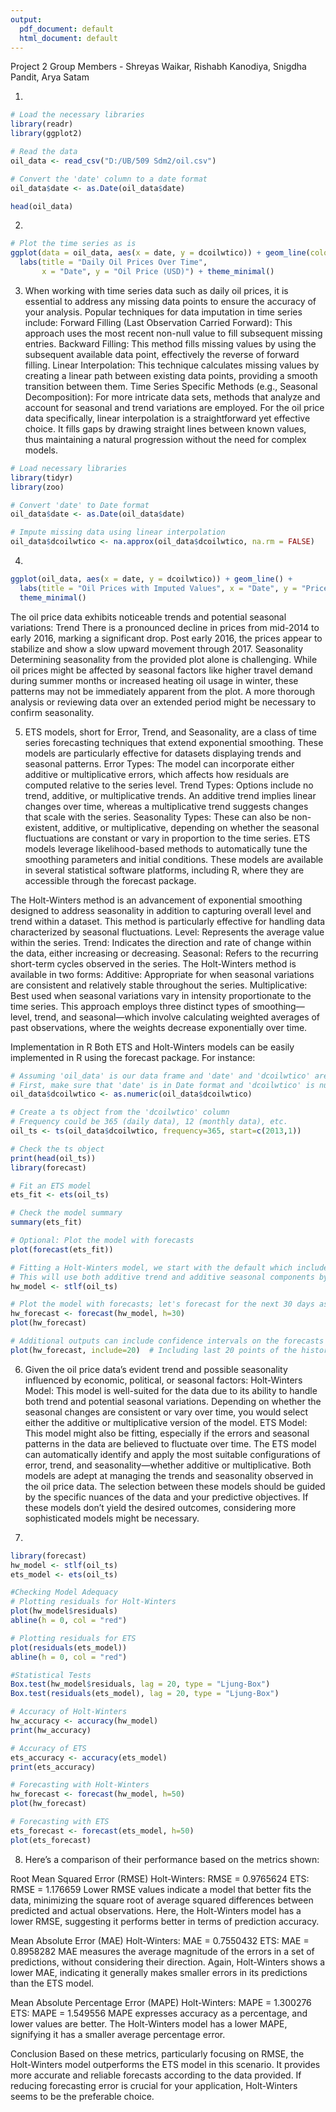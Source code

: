 ---
output:
  pdf_document: default
  html_document: default
---
Project 2
Group Members - Shreyas Waikar, Rishabh Kanodiya, Snigdha Pandit, Arya Satam

1.
```{r}
# Load the necessary libraries
library(readr)
library(ggplot2)

# Read the data
oil_data <- read_csv("D:/UB/509 Sdm2/oil.csv")

# Convert the 'date' column to a date format
oil_data$date <- as.Date(oil_data$date)

head(oil_data)
```

2.
```{r}
# Plot the time series as is
ggplot(data = oil_data, aes(x = date, y = dcoilwtico)) + geom_line(color = "blue") + 
  labs(title = "Daily Oil Prices Over Time",
       x = "Date", y = "Oil Price (USD)") + theme_minimal()
```

3.
When working with time series data such as daily oil prices, it is essential to address any missing data points to ensure the accuracy of your analysis. Popular techniques for data imputation in time series include:
Forward Filling (Last Observation Carried Forward): This approach uses the most recent non-null value to fill subsequent missing entries.
Backward Filling: This method fills missing values by using the subsequent available data point, effectively the reverse of forward filling.
Linear Interpolation: This technique calculates missing values by creating a linear path between existing data points, providing a smooth transition between them.
Time Series Specific Methods (e.g., Seasonal Decomposition): For more intricate data sets, methods that analyze and account for seasonal and trend variations are employed.
For the oil price data specifically, linear interpolation is a straightforward yet effective choice. It fills gaps by drawing straight lines between known values, thus maintaining a natural progression without the need for complex models.
```{r}
# Load necessary libraries
library(tidyr)
library(zoo)

# Convert 'date' to Date format
oil_data$date <- as.Date(oil_data$date)

# Impute missing data using linear interpolation
oil_data$dcoilwtico <- na.approx(oil_data$dcoilwtico, na.rm = FALSE)
```

4.
```{r}
ggplot(oil_data, aes(x = date, y = dcoilwtico)) + geom_line() +
  labs(title = "Oil Prices with Imputed Values", x = "Date", y = "Price (USD)") + 
  theme_minimal()
```
The oil price data exhibits noticeable trends and potential seasonal variations:
Trend
There is a pronounced decline in prices from mid-2014 to early 2016, marking a significant drop.
Post early 2016, the prices appear to stabilize and show a slow upward movement through 2017.
Seasonality
Determining seasonality from the provided plot alone is challenging. While oil prices might be affected by seasonal factors like higher travel demand during summer months or increased heating oil usage in winter, these patterns may not be immediately apparent from the plot. A more thorough analysis or reviewing data over an extended period might be necessary to confirm seasonality.

5.
ETS models, short for Error, Trend, and Seasonality, are a class of time series forecasting techniques that extend exponential smoothing. These models are particularly effective for datasets displaying trends and seasonal patterns.
Error Types: The model can incorporate either additive or multiplicative errors, which affects how residuals are computed relative to the series level.
Trend Types: Options include no trend, additive, or multiplicative trends. An additive trend implies linear changes over time, whereas a multiplicative trend suggests changes that scale with the series.
Seasonality Types: These can also be non-existent, additive, or multiplicative, depending on whether the seasonal fluctuations are constant or vary in proportion to the time series.
ETS models leverage likelihood-based methods to automatically tune the smoothing parameters and initial conditions. These models are available in several statistical software platforms, including R, where they are accessible through the forecast package.

The Holt-Winters method is an advancement of exponential smoothing designed to address seasonality in addition to capturing overall level and trend within a dataset. This method is particularly effective for handling data characterized by seasonal fluctuations.
Level: Represents the average value within the series.
Trend: Indicates the direction and rate of change within the data, either increasing or decreasing.
Seasonal: Refers to the recurring short-term cycles observed in the series.
The Holt-Winters method is available in two forms:
Additive: Appropriate for when seasonal variations are consistent and relatively stable throughout the series.
Multiplicative: Best used when seasonal variations vary in intensity proportionate to the time series.
This approach employs three distinct types of smoothing—level, trend, and seasonal—which involve calculating weighted averages of past observations, where the weights decrease exponentially over time.

Implementation in R
Both ETS and Holt-Winters models can be easily implemented in R using the forecast package. For instance:
```{r}
# Assuming 'oil_data' is our data frame and 'date' and 'dcoilwtico' are the columns
# First, make sure that 'date' is in Date format and 'dcoilwtico' is numeric
oil_data$dcoilwtico <- as.numeric(oil_data$dcoilwtico)

# Create a ts object from the 'dcoilwtico' column
# Frequency could be 365 (daily data), 12 (monthly data), etc.
oil_ts <- ts(oil_data$dcoilwtico, frequency=365, start=c(2013,1))

# Check the ts object
print(head(oil_ts))
library(forecast)

# Fit an ETS model
ets_fit <- ets(oil_ts)

# Check the model summary
summary(ets_fit)

# Optional: Plot the model with forecasts
plot(forecast(ets_fit))

# Fitting a Holt-Winters model, we start with the default which includes both trend and seasonal components
# This will use both additive trend and additive seasonal components by default
hw_model <- stlf(oil_ts)

# Plot the model with forecasts; let's forecast for the next 30 days as an example
hw_forecast <- forecast(hw_model, h=30)
plot(hw_forecast)

# Additional outputs can include confidence intervals on the forecasts
plot(hw_forecast, include=20)  # Including last 20 points of the historical data for context
```

6.
Given the oil price data's evident trend and possible seasonality influenced by economic, political, or seasonal factors:
Holt-Winters Model: This model is well-suited for the data due to its ability to handle both trend and potential seasonal variations. Depending on whether the seasonal changes are consistent or vary over time, you would select either the additive or multiplicative version of the model.
ETS Model: This model might also be fitting, especially if the errors and seasonal patterns in the data are believed to fluctuate over time. The ETS model can automatically identify and apply the most suitable configurations of error, trend, and seasonality—whether additive or multiplicative.
Both models are adept at managing the trends and seasonality observed in the oil price data. The selection between these models should be guided by the specific nuances of the data and your predictive objectives. If these models don't yield the desired outcomes, considering more sophisticated models might be necessary.

7.
```{r}
library(forecast)
hw_model <- stlf(oil_ts)
ets_model <- ets(oil_ts)

#Checking Model Adequacy
# Plotting residuals for Holt-Winters
plot(hw_model$residuals)
abline(h = 0, col = "red")

# Plotting residuals for ETS
plot(residuals(ets_model))
abline(h = 0, col = "red")

#Statistical Tests
Box.test(hw_model$residuals, lag = 20, type = "Ljung-Box")
Box.test(residuals(ets_model), lag = 20, type = "Ljung-Box")
```

```{r}
# Accuracy of Holt-Winters
hw_accuracy <- accuracy(hw_model)
print(hw_accuracy)

# Accuracy of ETS
ets_accuracy <- accuracy(ets_model)
print(ets_accuracy)
```

```{r}
# Forecasting with Holt-Winters
hw_forecast <- forecast(hw_model, h=50)
plot(hw_forecast)

# Forecasting with ETS
ets_forecast <- forecast(ets_model, h=50)
plot(ets_forecast)
```

8.
Here's a comparison of their performance based on the metrics shown:

Root Mean Squared Error (RMSE)
Holt-Winters: RMSE = 0.9765624
ETS: RMSE = 1.176659
Lower RMSE values indicate a model that better fits the data, minimizing the square root of average squared differences between predicted and actual observations. Here, the Holt-Winters model has a lower RMSE, suggesting it performs better in terms of prediction accuracy.

Mean Absolute Error (MAE)
Holt-Winters: MAE = 0.7550432
ETS: MAE = 0.8958282
MAE measures the average magnitude of the errors in a set of predictions, without considering their direction. Again, Holt-Winters shows a lower MAE, indicating it generally makes smaller errors in its predictions than the ETS model.

Mean Absolute Percentage Error (MAPE)
Holt-Winters: MAPE = 1.300276
ETS: MAPE = 1.549556
MAPE expresses accuracy as a percentage, and lower values are better. The Holt-Winters model has a lower MAPE, signifying it has a smaller average percentage error.

Conclusion
Based on these metrics, particularly focusing on RMSE, the Holt-Winters model outperforms the ETS model in this scenario. It provides more accurate and reliable forecasts according to the data provided. If reducing forecasting error is crucial for your application, Holt-Winters seems to be the preferable choice.